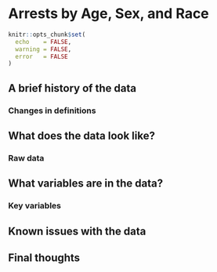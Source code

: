 # Arrests by Age, Sex, and Race {#arrests}

```r
knitr::opts_chunk$set(
  echo    = FALSE,
  warning = FALSE,
  error   = FALSE
)
```

## A brief history of the data

### Changes in definitions

## What does the data look like?

### Raw data



## What variables are in the data?

### Key variables

## Known issues with the data

## Final thoughts